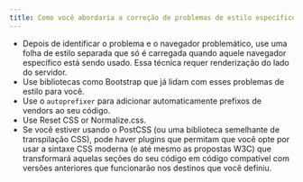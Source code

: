 ```yaml
---
title: Como você abordaria a correção de problemas de estilo específicos de navegador?
---
```


- Depois de identificar o problema e o navegador problemático, use uma folha de estilo separada que só é carregada quando aquele navegador específico está sendo usado. Essa técnica requer renderização do lado do servidor.
- Use bibliotecas como Bootstrap que já lidam com esses problemas de estilo para você.
- Use o `autoprefixer` para adicionar automaticamente prefixos de vendors ao seu código.
- Use Reset CSS or Normalize.css.
- Se você estiver usando o PostCSS (ou uma biblioteca semelhante de transpilação CSS), pode haver plugins que permitam que você opte por usar a sintaxe CSS moderna (e até mesmo as propostas W3C) que transformará aquelas seções do seu código em código compatível com versões anteriores que funcionarão nos destinos que você definiu.
